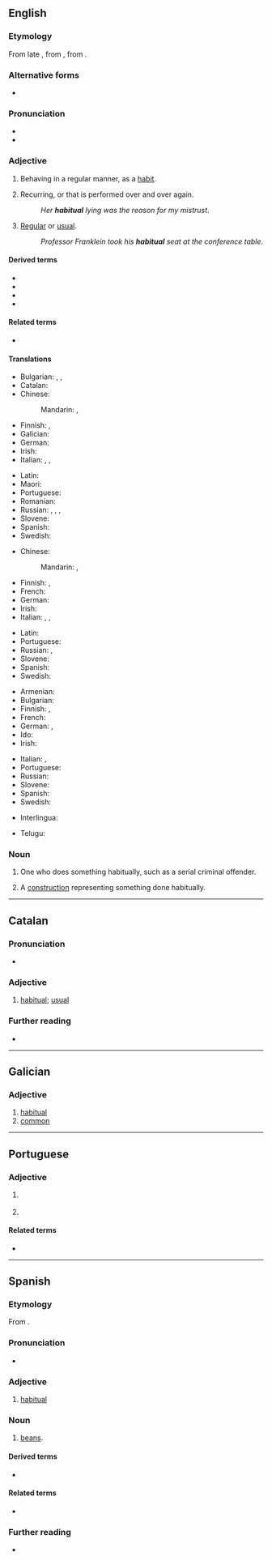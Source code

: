 ==English==

===Etymology===
From late {{der|en|enm|-}}, from {{der|en|ML.|habitualis}}, from {{der|en|la|habitus}}.

===Alternative forms===
* {{l|en|habituall}} {{q|obsolete}}

===Pronunciation===
* {{IPA|/həˈbɪtʃuəl/|/həˈbɪtʃwəl/|lang=en}}
* {{audio|en-us-habitual.ogg|Audio (US)|lang=en}}

===Adjective===
{{en-adj}}

# Behaving in a regular manner, as a [[habit]].
#: {{ux|en|He's a '''habitual''' [[chain-smoker]].}}
# Recurring, or that is performed over and over again.
#: ''Her '''habitual''' lying was the reason for my mistrust''.
# [[regular|Regular]] or [[usual]].
#: ''Professor Franklein took his '''habitual''' seat at the conference table''.

====Derived terms====
* {{l|en|habitual aborter}}
* {{l|en|habituality}}
* {{l|en|habitually}}
* {{l|en|habitualness}}

====Related terms====
* {{l|en|habit}}

====Translations====
{{trans-top|behaving in a regular manner, as a habit}}
* Bulgarian: {{t+|bg|обичаен}}, {{t+|bg|привичен}}, {{t+|bg|свойствен}}
* Catalan: {{t+|ca|habitual}}
* Chinese:
*: Mandarin: {{t+|cmn|習慣|alt=習慣的|sc=Hani}}, {{t+|cmn|习惯|tr=xíguàn de|alt=习惯的|sc=Hani}}
* Finnish: {{t+|fi|tapa|alt=tapa-}}, {{t+|fi|tavanomainen}}
* Galician: {{t|gl|habitual}}
* German: {{t+|de|gewohnt}}
* Irish: {{t|ga|rialta}}
* Italian: {{t+|it|abituale}}, {{t+|it|solito}}, {{t+|it|corrente}}
{{trans-mid}}
* Latin: {{t|la|habitualis}}
* Maori: {{t|mi|matatau}}
* Portuguese: {{t+|pt|habitual}}
* Romanian: {{t|ro|de obicei}}
* Russian: {{t+|ru|привы́чный}}, {{t+|ru|зая́длый}} {{qualifier|e.g. smoker}}, {{t+|ru|пристрасти́вшийся}}, {{t+|ru|закорене́лый}}
* Slovene: {{t|sl|običájen}}
* Spanish: {{t+|es|habitual}}
* Swedish: {{t|sv|vanemässig}}
{{trans-bottom}}

{{trans-top|recurring, or that is performed over and over again}}
* Chinese:
*: Mandarin: {{t+|cmn|慣常|alt=慣常的|sc=Hani}}, {{t+|cmn|惯常|tr=guàncháng de|alt=惯常的|sc=Hani}}
* Finnish: {{t+|fi|tavanomainen}}, {{t+|fi|jatkuva}}
* French: {{t+|fr|habituel}}
* German: {{t+|de|gewohnt}}
* Irish: {{t|ga|gréasach}}
* Italian: {{t+|it|ricorrente}}, {{t+|it|ripetitivo}}, {{t+|it|solito}}
{{trans-mid}}
* Latin: {{t|la|solitus}}
* Portuguese: {{t+|pt|habitual}}
* Russian: {{t+|ru|привы́чный}}, {{t+|ru|обы́чный}}
* Slovene: {{t|sl|običájen}}
* Spanish: {{t+|es|habitual}}
* Swedish: {{t|sv|vanemässig}}
{{trans-bottom}}

{{trans-top|being regular or usual}}
* Armenian: {{t+|hy|սովորական}}
* Bulgarian: {{t+|bg|обичаен}}
* Finnish: {{t+|fi|tavanomainen}}, {{t+|fi|tavallinen}}
* French: {{t+|fr|habituel}}
* German: {{t+|de|gewohnt}}, {{t+|de|gewöhnlich}}
* Ido: {{t+|io|kustumala}}
* Irish: {{t|ga|rialta}}
{{trans-mid}}
* Italian: {{t+|it|usuale}}, {{t+|it|persistente}}
* Portuguese: {{t+|pt|habitual}}
* Russian: {{t+|ru|обы́чный}}
* Slovene: {{t|sl|običájen}}
* Spanish: {{t+|es|habitual}}
* Swedish: {{t+|sv|vanlig}}
{{trans-bottom}}

{{checktrans-top}}
* Interlingua: {{t-check|ia|habitual}}
{{trans-mid}}
* Telugu: {{t+check|te|అలవాటుగా}}
{{trans-bottom}}

===Noun===
{{en-noun}}

# One who does something habitually, such as a serial criminal offender.
# {{lb|en|grammar}} A [[construction]] representing something done habitually.

----

==Catalan==

===Pronunciation===
* {{ca-IPA}}

===Adjective===
{{ca-adj|mf}}

# [[#English|habitual]]; [[usual]]

===Further reading===
* {{R:IEC2}}

----

==Galician==

===Adjective===
{{gl-adj|f=habitual|pl=habituais}}

# [[#English|habitual]]
# [[common]]

----

==Portuguese==

===Adjective===
{{pt-adj|habitua|l}}

# {{l|en|habitual}} {{gloss|behaving in a regular manner, as a habit}}
# {{l|en|habitual}} {{gloss|recurring, or that is performed over and over again}}

====Related terms====
* {{l|pt|hábito}}

----

==Spanish==

===Etymology===
From {{der|es|la|habituālis}}.

===Pronunciation===
* {{es-IPA}}

===Adjective===
{{es-adj|pl=habituales}}

# [[#English|habitual]]

===Noun===
{{es-noun|m}}

# {{lb|es|Louisiana}} [[beans]].
#: {{ux|es|No quiero nada mas que '''habitual''', cafe, y pan.|I don't want anything more than beans, coffee, and bread.|inline=1}}

====Derived terms====
* {{l|es|habitualmente}}

====Related terms====
* {{l|es|hábito}}

===Further reading===
* {{R:DRAE 2001}}
